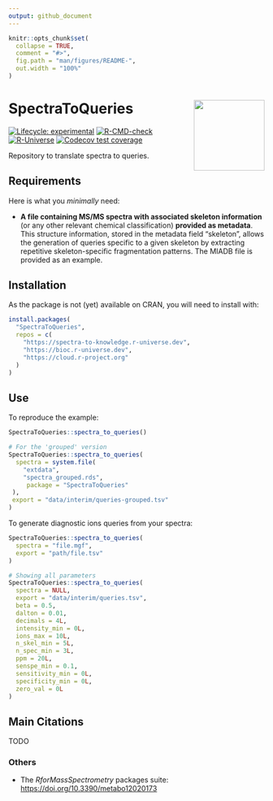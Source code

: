 ```yaml
---
output: github_document
---
```


<!-- README.md is generated from README.Rmd. Please edit that file -->

```r
knitr::opts_chunk$set(
  collapse = TRUE,
  comment = "#>",
  fig.path = "man/figures/README-",
  out.width = "100%"
)
```

# SpectraToQueries <img src='https://raw.githubusercontent.com/spectra-to-knowledge/SpectraToQueries/main/man/figures/logo.svg' align="right" height="139" />

<!-- badges: start -->
[![Lifecycle: experimental](https://img.shields.io/badge/lifecycle-experimental-orange.svg)](https://lifecycle.r-lib.org/articles/stages.html#experimental)
[![R-CMD-check](https://github.com/spectra-to-knowledge/SpectraToQueries/actions/workflows/R-CMD-check.yaml/badge.svg)](https://github.com/spectra-to-knowledge/SpectraToQueries/actions/workflows/R-CMD-check.yaml)
[![R-Universe](https://spectra-to-knowledge.r-universe.dev/badges/SpectraToQueries)](https://spectra-to-knowledge.r-universe.dev/SpectraToQueries)
[![Codecov test coverage](https://codecov.io/gh/spectra-to-knowledge/SpectraToQueries/graph/badge.svg)](https://app.codecov.io/gh/spectra-to-knowledge/SpectraToQueries)
<!-- badges: end -->

Repository to translate spectra to queries.

## Requirements

Here is what you *minimally* need:

- **A file containing MS/MS spectra with associated skeleton information** (or any other relevant chemical classification) **provided as metadata**.
This structure information, stored in the metadata field "skeleton", allows the generation of queries specific to a given skeleton by extracting repetitive skeleton-specific fragmentation patterns.
The MIADB file is provided as an example.

## Installation

As the package is not (yet) available on CRAN, you will need to install with:

``` r
install.packages(
  "SpectraToQueries",
  repos = c(
    "https://spectra-to-knowledge.r-universe.dev",
    "https://bioc.r-universe.dev",
    "https://cloud.r-project.org"
  )
)
```

## Use

To reproduce the example:

``` r
SpectraToQueries::spectra_to_queries()

# For the 'grouped' version
SpectraToQueries::spectra_to_queries(
  spectra = system.file(
    "extdata",
    "spectra_grouped.rds",
     package = "SpectraToQueries"
 ),
 export = "data/interim/queries-grouped.tsv"
)
```

To generate diagnostic ions queries from your spectra:

``` r
SpectraToQueries::spectra_to_queries(
  spectra = "file.mgf",
  export = "path/file.tsv"
)

# Showing all parameters
SpectraToQueries::spectra_to_queries(
  spectra = NULL,
  export = "data/interim/queries.tsv",
  beta = 0.5,
  dalton = 0.01,
  decimals = 4L,
  intensity_min = 0L,
  ions_max = 10L,
  n_skel_min = 5L,
  n_spec_min = 3L,
  ppm = 20L,
  senspe_min = 0.1,
  sensitivity_min = 0L,
  specificity_min = 0L,
  zero_val = 0L
)
```

## Main Citations

TODO

### Others

- The *RforMassSpectrometry* packages suite: <https://doi.org/10.3390/metabo12020173>
